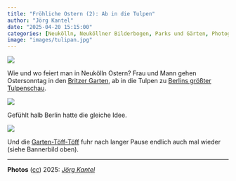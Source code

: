 ```yaml
---
title: "Fröhliche Ostern (2): Ab in die Tulpen"
author: "Jörg Kantel"
date: "2025-04-20 15:15:00"
categories: [Neukölln, Neuköllner Bilderbogen, Parks und Gärten, Photographie]
image: "images/tulipan.jpg"
---
```


[![](images/tulipan-b.jpg)](https://www.flickr.com/photos/schockwellenreiter/54465797746/)

Wie und wo feiert man in Neukölln Ostern? Frau und Mann gehen Ostersonntag in den [Britzer Garten](https://www.britzergarten.de/), ab in die Tulpen zu [Berlins größter Tulpenschau](https://www.britzergarten.de/blueten-gaerten/bluetenschauen/tulipan/).

[![](images/tulipan01.jpg)](https://www.flickr.com/photos/schockwellenreiter/54466146935/)

Gefühlt halb Berlin hatte die gleiche Idee.

[![](images/tulipan02.jpg)](https://www.flickr.com/photos/schockwellenreiter/54465797781/)

Und die [Garten-Töff-Töff](https://www.flickr.com/photos/schockwellenreiter/54465797746/) fuhr nach langer Pause endlich auch mal wieder (siehe Bannerbild oben).

---

**Photos** ([cc](http://creativecommons.org/licenses/by-nc-nd/2.0/)) 2025: *[Jörg Kantel](http://cognitiones.kantel-chaos-team.de/cv.html)*